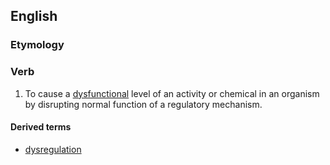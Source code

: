 ==English==

===Etymology===
{{prefix|en|dys|regulate}}

===Verb===
{{en-verb}}

# {{lb|en|biology}} To cause a [[dysfunctional]] level of an activity or chemical in an organism by disrupting normal function of a regulatory mechanism.

====Derived terms====
* [[dysregulation]]